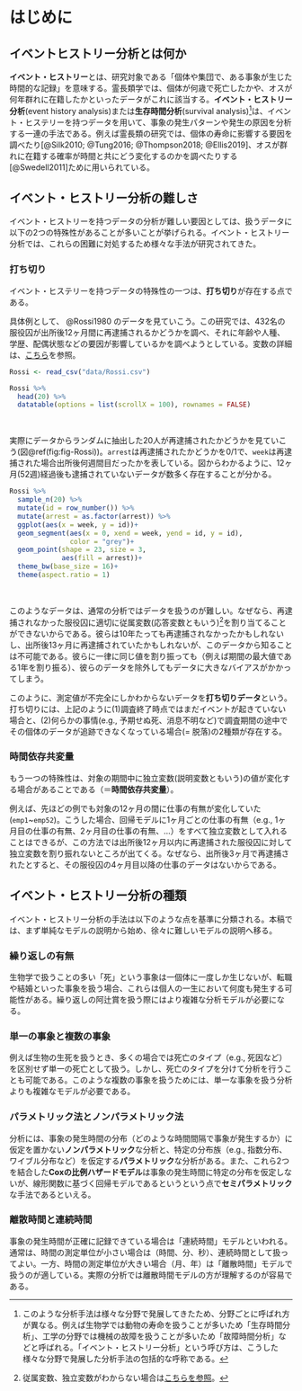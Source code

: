 # はじめに {#c1}  

## イベントヒストリー分析とは何か {#s2-1}    
**イベント・ヒストリー**とは、研究対象である「個体や集団で、ある事象が生じた時間的な記録」を意味する。霊長類学では、個体が何歳で死亡したかや、オスが何年群れに在籍したかといったデータがこれに該当する。**イベント・ヒストリー分析**(event history analysis)または**生存時間分析**(survival analysis)[^foot1]は、イベント・ヒステリーを持つデータを用いて、事象の発生パターンや発生の原因を分析する一連の手法である。例えば霊長類の研究では、個体の寿命に影響する要因を調べたり[@Silk2010; @Tung2016; @Thompson2018; @Ellis2019]、オスが群れに在籍する確率が時間と共にどう変化するのかを調べたりする[@Swedell2011]ために用いられている。  

[^foot1]: このような分析手法は様々な分野で発展してきたため、分野ごとに呼ばれ方が異なる。例えば生物学では動物の寿命を扱うことが多いため「生存時間分析」、工学の分野では機械の故障を扱うことが多いため「故障時間分析」などと呼ばれる。「イベント・ヒストリー分析」という呼び方は、こうした様々な分野で発展した分析手法の包括的な呼称である。  

## イベント・ヒストリー分析の難しさ {#s2-2}  
イベント・ヒストリーを持つデータの分析が難しい要因としては、扱うデータに以下の2つの特殊性があることが多いことが挙げられる。イベント・ヒストリー分析では、これらの困難に対処するため様々な手法が研究されてきた。  

### 打ち切り  
イベント・ヒステリーを持つデータの特殊性の一つは、**打ち切り**が存在する点である。  

具体例として、 @Rossi1980 のデータを見ていこう。この研究では、432名の服役囚が出所後12ヶ月間に再逮捕されるかどうかを調べ、それに年齢や人種、学歴、配偶状態などの要因が影響しているかを調べようとしている。変数の詳細は、[こちら](https://rdrr.io/cran/carData/man/Rossi.html)を参照。    

```r
Rossi <- read_csv("data/Rossi.csv")

Rossi %>% 
  head(20) %>% 
  datatable(options = list(scrollX = 100), rownames = FALSE)
```
<br/>  

実際にデータからランダムに抽出した20人が再逮捕されたかどうかを見ていこう(図\@ref(fig:fig-Rossi))。`arrest`は再逮捕されたかどうかを0/1で、`week`は再逮捕された場合出所後何週間目だったかを表している。図からわかるように、12ヶ月(52週)経過後も逮捕されていないデータが数多く存在することが分かる。  
```r
Rossi %>% 
  sample_n(20) %>% 
  mutate(id = row_number()) %>% 
  mutate(arrest = as.factor(arrest)) %>% 
  ggplot(aes(x = week, y = id))+
  geom_segment(aes(x = 0, xend = week, yend = id, y = id),
               color = "grey")+
  geom_point(shape = 23, size = 3,
             aes(fill = arrest))+
  theme_bw(base_size = 16)+
  theme(aspect.ratio = 1)
```
<br/>  

このようなデータは、通常の分析ではデータを扱うのが難しい。なぜなら、再逮捕されなかった服役囚に適切に従属変数(応答変数ともいう)[^foot2]を割り当てることができないからである。彼らは10年たっても再逮捕されなかったかもしれないし、出所後13ヶ月に再逮捕されていたかもしれないが、このデータから知ることは不可能である。彼らに一律に同じ値を割り振っても（例えば期間の最大値である1年を割り振る）、彼らのデータを除外してもデータに大きなバイアスがかかってしまう。

このように、測定値が不完全にしかわからないデータを**打ち切りデータ**という。打ち切りには、上記のように(1)調査終了時点ではまだイベントが起きていない場合と、(2)何らかの事情(e.g., 予期せぬ死、消息不明など)で調査期間の途中でその個体のデータが追跡できなくなっている場合(= 脱落)の2種類が存在する。      
  
[^foot2]: 従属変数、独立変数がわからない場合は[こちらを参照](https://onl.la/Eh6b15R)。

### 時間依存共変量  
もう一つの特殊性は、対象の期間中に独立変数(説明変数ともいう)の値が変化する場合があることである（＝**時間依存共変量**）。  

例えば、先ほどの例でも対象の12ヶ月の間に仕事の有無が変化していた(`emp1`~`emp52`)。こうした場合、回帰モデルに1ヶ月ごとの仕事の有無（e.g., 1ヶ月目の仕事の有無、2ヶ月目の仕事の有無、...）をすべて独立変数として入れることはできるが、この方法では出所後12ヶ月以内に再逮捕された服役囚に対して独立変数を割り振れないところが出てくる。なぜなら、出所後3ヶ月で再逮捕されたとすると、その服役囚の4ヶ月目以降の仕事のデータはないからである。  

## イベント・ヒストリー分析の種類 {#s2-3}  
イベント・ヒストリー分析の手法は以下のような点を基準に分類される。本稿では、まず単純なモデルの説明から始め、徐々に難しいモデルの説明へ移る。    

### 繰り返しの有無  
生物学で扱うことの多い「死」という事象は一個体に一度しか生じないが、転職や結婚といった事象を扱う場合、これらは個人の一生において何度も発生する可能性がある。繰り返しの阿辻賞を扱う際にはより複雑な分析モデルが必要になる。  

### 単一の事象と複数の事象  
例えば生物の生死を扱うとき、多くの場合では死亡のタイプ（e.g., 死因など）を区別せず単一の死亡として扱う。しかし、死亡のタイプを分けて分析を行うことも可能である。このような複数の事象を扱うためには、単一な事象を扱う分析よりも複雑なモデルが必要である。  

### パラメトリック法とノンパラメトリック法  
分析には、事象の発生時間の分布（どのような時間間隔で事象が発生するか）に仮定を置かない**ノンパラメトリック**な分析と、特定の分布族（e.g., 指数分布、ワイブル分布など）を仮定する**パラメトリック**な分析がある。また、これら2つを結合した**Coxの比例ハザードモデル**は事象の発生時間に特定の分布を仮定しないが、線形関数に基づく回帰モデルであるというという点で**セミパラメトリック**な手法であるといえる。  

### 離散時間と連続時間  
事象の発生時間が正確に記録できている場合は「連続時間」モデルといわれる。通常は、時間の測定単位が小さい場合は（時間、分、秒）、連続時間として扱ってよい。一方、時間の測定単位が大きい場合（月、年）は「離散時間」モデルで扱うのが適している。実際の分析では離散時間モデルの方が理解するのが容易である。  


